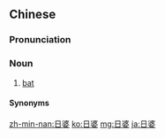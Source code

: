 ==Chinese==
{{zh-forms}}

===Pronunciation===
{{zh-pron
|mn=qz,tc,tp,xm:li̍t-pô
|cat=n
}}

===Noun===
{{zh-noun}}

# {{lb|zh|Min Nan}} [[bat]] {{gloss|small flying mammal}}

====Synonyms====
{{zh-dial|蝙蝠}}

[[zh-min-nan:日婆]]
[[ko:日婆]]
[[mg:日婆]]
[[ja:日婆]]